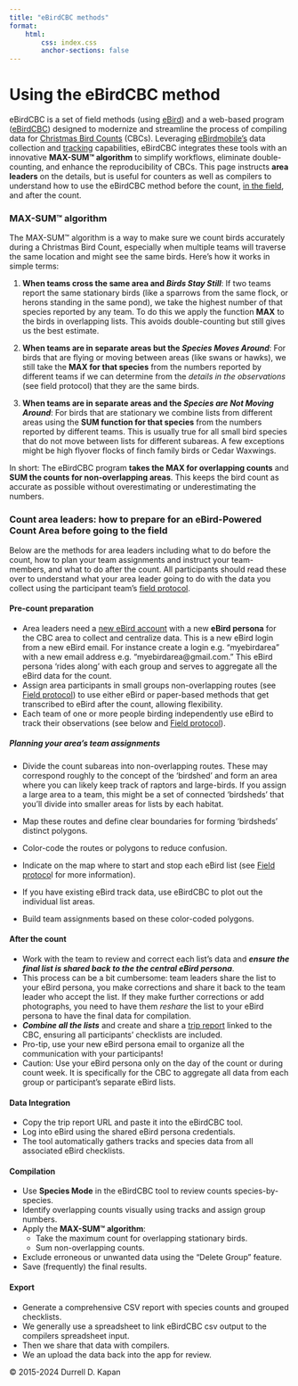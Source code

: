 ```yaml
---
title: "eBirdCBC methods"
format: 
    html:
        css: index.css
        anchor-sections: false
---
```


# Using the eBirdCBC method

eBirdCBC is a set of field methods (using [eBird](https://ebird.org/home)) and a web-based program ([eBirdCBC](https://github.com/ddkapan/eBirdCBC/blob/main/README.md)) designed to modernize and streamline the process of compiling data for [Christmas Bird Counts](https://www.audubon.org/community-science/christmas-bird-count) (CBCs). Leveraging [eBird](https://ebird.org/news/ebird-ios-automatic-tracks-available/)[mobile's](https://ebird.org/about/ebird-mobile/) data collection and [tracking](https://ebird.org/news/ebird-ios-automatic-tracks-available/) capabilities, eBirdCBC integrates these tools with an innovative **MAX-SUM™ algorithm** to simplify workflows, eliminate double-counting, and enhance the reproducibility of CBCs. This page instructs **area leaders** on the details, but is useful for counters as well as compilers to understand how to use the eBirdCBC method before the count, [in the field](fieldprotocol.html), and after the count.

### **MAX-SUM™ algorithm**

The MAX-SUM™ algorithm is a way to make sure we count birds accurately during a Christmas Bird Count, especially when multiple teams will traverse the same location and might see the same birds. Here’s how it works in simple terms:

1.  **When teams cross the same area and *Birds Stay Still***: If two teams report the same stationary birds (like a sparrows from the same flock, or herons standing in the same pond), we take the highest number of that species reported by any team. To do this we apply the function **MAX** to the birds in overlapping lists. This avoids double-counting but still gives us the best estimate.

<!-- -->

2.  **When teams are in separate areas but the *Species Moves Around***: For birds that are flying or moving between areas (like swans or hawks), we still take the **MAX for that species** from the numbers reported by different teams if we can determine from the *details in the observations* (see field protocol) that they are the same birds.

<!-- -->

3.  **When teams are in separate areas and the *Species are Not Moving Around***: For birds that are stationary we combine lists from different areas using the **SUM function for that species** from the numbers reported by different teams. This is usually true for all small bird species that do not move between lists for different subareas. A few exceptions might be high flyover flocks of finch family birds or Cedar Waxwings.

In short: The eBirdCBC program **takes the MAX for overlapping counts** and **SUM the counts for non-overlapping areas**. This keeps the bird count as accurate as possible without overestimating or underestimating the numbers.

### **Count area leaders: how to prepare for an eBird-Powered Count Area before going to the field**

Below are the methods for area leaders including what to do before the count, how to plan your team assignments and instruct your team-members, and what to do after the count. All participants should read these over to understand what your area leader going to do with the data you collect using the participant team's [field protocol](fieldprotocol.html).

#### Pre-count preparation

-   Area leaders need a [new eBird account](https://support.ebird.org/en/support/solutions/articles/48001158707-get-started-with-ebird#Create-a-free-account) with a new **eBird persona** for the CBC area to collect and centralize data. This is a new eBird login from a new eBird email. For instance create a login e.g. "myebirdarea" with a new email address e.g. "myebirdarea\@gmail.com." This eBird persona 'rides along' with each group and serves to aggregate all the eBird data for the count.
-   Assign area participants in small groups non-overlapping routes (see [Field protocol](fieldprotocol.html)) to use either eBird or paper-based methods that get transcribed to eBird after the count, allowing flexibility.
-   Each team of one or more people birding independently use eBird to track their observations (see below and [Field protocol](fieldprotocol.html)).

##### Planning your area's team assignments

-   Divide the count subareas into non-overlapping routes. These may correspond roughly to the concept of the 'birdshed' and form an area where you can likely keep track of raptors and large-birds. If you assign a large area to a team, this might be a set of connected 'birdsheds' that you'll divide into smaller areas for lists by each habitat.

-   Map these routes and define clear boundaries for forming 'birdsheds' distinct polygons.

-   Color-code the routes or polygons to reduce confusion.

-   Indicate on the map where to start and stop each eBird list (see [Field protoco](fieldprotocol.html)l for more information).

-   If you have existing eBird track data, use eBirdCBC to plot out the individual list areas.

-   Build team assignments based on these color-coded polygons.

#### After the count

-   Work with the team to review and correct each list's data and ***ensure the final list is shared back to the the central eBird persona***.
-   This process can be a bit cumbersome: team leaders share the list to your eBird persona, you make corrections and share it back to the team leader who accept the list. If they make further corrections or add photographs, you need to have them *reshare* the list to your eBird persona to have the final data for compilation.
-   ***Combine all the lists*** and create and share a [trip report](https://ebird.org/news/introducing-ebird-trip-reports) linked to the CBC, ensuring all participants' checklists are included.
-   Pro-tip, use your new eBird persona email to organize all the communication with your participants!
-   Caution: Use your eBird persona only on the day of the count or during count week. It is specifically for the CBC to aggregate all data from each group or participant’s separate eBird lists.

#### Data Integration

-   Copy the trip report URL and paste it into the eBirdCBC tool.
-   Log into eBird using the shared eBird persona credentials.
-   The tool automatically gathers tracks and species data from all associated eBird checklists.

#### Compilation

-   Use **Species Mode** in the eBirdCBC tool to review counts species-by-species.
-   Identify overlapping counts visually using tracks and assign group numbers.
-   Apply the **MAX-SUM™ algorithm**:
    -   Take the maximum count for overlapping stationary birds.
    -   Sum non-overlapping counts.
-   Exclude erroneous or unwanted data using the "Delete Group" feature.
-   Save (frequently) the final results.

#### Export

-   Generate a comprehensive CSV report with species counts and grouped checklists.
-   We generally use a spreadsheet to link eBirdCBC csv output to the compilers spreadsheet input.
-   Then we share that data with compilers.
-   We an upload the data back into the app for review.

© 2015-2024 Durrell D. Kapan

